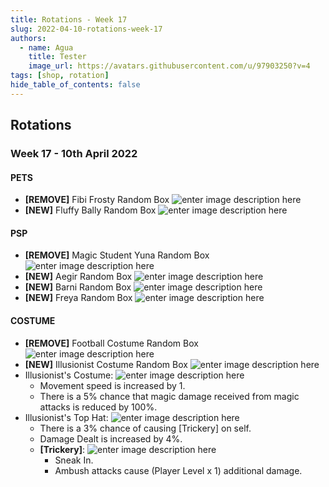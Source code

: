 ```yaml
---
title: Rotations - Week 17
slug: 2022-04-10-rotations-week-17
authors:
  - name: Agua
    title: Tester
    image_url: https://avatars.githubusercontent.com/u/97903250?v=4
tags: [shop, rotation]
hide_table_of_contents: false
---
```




## Rotations

### **Week 17** - **10th April 2022**

#### PETS
- **[REMOVE]** Fibi Frosty Random Box ![enter image description here](https://nosapki.nostale.club/images/Ikona/2564.png)
- **[NEW]** Fluffy Bally Random Box ![enter image description here](https://nosapki.nostale.club/images/Ikona/2581.png)

#### PSP
- **[REMOVE]** Magic Student Yuna Random Box ![enter image description here](https://nosapki.nostale.club/images/Ikona/4078.png)
- **[NEW]** Aegir Random Box ![enter image description here](https://nosapki.nostale.club/images/Ikona/2573.png)
- **[NEW]** Barni Random Box ![enter image description here](https://nosapki.nostale.club/images/Ikona/2574.png)
- **[NEW]** Freya Random Box ![enter image description here](https://nosapki.nostale.club/images/Ikona/2575.png)

#### COSTUME
- **[REMOVE]** Football Costume Random Box ![enter image description here](https://nosapki.nostale.club/images/Ikona/2653.png)
- **[NEW]** Illusionist Costume Random Box ![enter image description here](https://nosapki.nostale.club/images/Ikona/2802.png)
- Illusionist's Costume: ![enter image description here](https://nosapki.nostale.club/images/Ikona/2802.png) 
  - <BCard>Movement speed is increased by 1.</BCard>
  - <BCard>There is a 5% chance that magic damage received from magic attacks is reduced by 100%.</BCard>
- Illusionist's Top Hat: ![enter image description here](https://nosapki.nostale.club/images/Ikona/2801.png)
    - <BCard>There is a 3% chance of causing [Trickery] on self.</BCard>
    - <BCard>Damage Dealt is increased by 4%.</BCard>
     - **[Trickery]**: ![enter image description here](https://imageshack.com/i/pmdJP3C2p)
        - <BCard>Sneak In.</BCard>
        - <BCard>Ambush attacks cause (Player Level x 1) additional damage.</BCard>